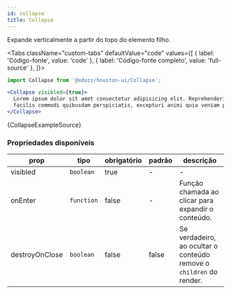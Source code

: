 ```yaml
---
id: collapse
title: Collapse
---
```




Expande verticalmente a partir do topo do elemento filho.

<CollapseExample />

<Tabs
  className="custom-tabs"
  defaultValue="code"
  values={[
    { label: 'Código-fonte', value: 'code' },
    { label: 'Código-fonte completo', value: 'full-source' },
  ]}>
<TabItem value="code">

```jsx
import Collapse from '@eduzz/houston-ui/Collapse';

<Collapse visibled={true}>
  Lorem ipsum dolor sit amet consectetur adipisicing elit. Reprehenderit qui nam dolores dignissimos! Repudiandae unde
  facilis commodi quibusdam perspiciatis, excepturi animi quia veniam placeat, ut odio nemo nesciunt totam minima?
</Collapse>
```

</TabItem>

<TabItem value="full-source">
  <CodeBlock className="language-tsx">{CollapseExampleSource}</CodeBlock>
</TabItem>
</Tabs>

### Propriedades disponíveis

<div class="mdx-table-container">

| prop           | tipo       | obrigatório | padrão | descrição                                                           |
| -------------- | ---------- | ----------- | ------ | ------------------------------------------------------------------- |
| visibled       | `boolean`  | true        | -      | -                                                                   |
| onEnter        | `function` | false       | -      | Função chamada ao clicar para expandir o conteúdo.                  |
| destroyOnClose | `boolean`  | false       | false  | Se verdadeiro, ao ocultar o conteúdo remove o `children` do render. |

</div>

